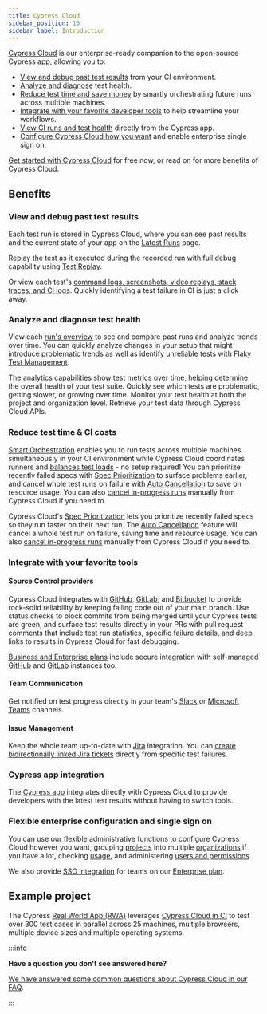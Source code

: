 ```yaml
---
title: Cypress Cloud
sidebar_position: 10
sidebar_label: Introduction
---
```


[Cypress Cloud](https://on.cypress.io/cloud) is our enterprise-ready companion
to the open-source Cypress app, allowing you to:

- [View and debug past test results](#View-and-debug-past-test-results) from your CI environment.
- [Analyze and diagnose](#Analyze-and-diagnose-test-health) test health.
- [Reduce test time and save money](#Reduce-test-time--CI-costs) by smartly
  orchestrating future runs across multiple machines.
- [Integrate with your favorite developer tools](#Integrate-with-your-favorite-tools)
  to help streamline your workflows.
- [View CI runs and test health](#Cypress-app-integration) directly from the
  Cypress app.
- [Configure Cypress Cloud how you want](#Flexible-enterprise-configuration-and-single-sign-on) and enable enterprise single sign on.

[Get started with Cypress Cloud](/guides/cloud/getting-started) for free now, or
read on for more benefits of Cypress Cloud.

## Benefits

### View and debug past test results

Each test run is stored in Cypress Cloud, where you can see past results and the
current state of your app on the [Latest Runs](/guides/cloud/recorded-runs) page.

Replay the test as it executed during the recorded run with full debug capability using [<Logo src="/img/guides/cloud/test-replay/replay-icon.svg" /> Test Replay](/guides/cloud/test-replay).

Or view each test's
[command logs, screenshots, video replays, stack traces, and CI logs](/guides/cloud/recorded-runs#Test-detail-sidebar).
Quickly identifying a test failure in CI is just a click away.

<DocsVideo src="https://vimeo.com/806005654" />

### Analyze and diagnose test health

View each [run's overview](/guides/cloud/recorded-runs#Overview-tab) to see and compare
past runs and analyze trends over time. You can quickly analyze changes in your
setup that might introduce problematic trends as well as identify unreliable
tests with [Flaky Test Management](/guides/cloud/flaky-test-management).

<DocsVideo src="https://vimeo.com/806900039" />

The [analytics](/guides/cloud/analytics/overview) capabilities show test metrics over time,
helping determine the overall health of your test suite. Quickly see which tests
are problematic, getting slower, or growing over time. Monitor your test health at both
the project and organization level. Retrieve your test data through Cypress Cloud APIs.

<DocsImage
  src="/img/guides/cloud/analytics/analytics-runstatus.png"
  alt="Analytics run status"
/>

<DocsImage
  src="/img/guides/cloud/analytics/enterprise-reporting-usage-report.png"
  alt="Analytics organization usage"
/>

### Reduce test time & CI costs

[Smart Orchestration](/guides/cloud/smart-orchestration/overview) enables you to run
tests across multiple machines simultaneously in your CI environment while
Cypress Cloud coordinates runners and
[balances test loads](/guides/cloud/smart-orchestration/load-balancing#Balance-strategy) -
no setup required! You can prioritize recently failed specs with
[Spec Prioritization](/guides/cloud/smart-orchestration/spec-prioritization) to
surface problems earlier, and cancel whole test runs on failure with
[Auto Cancellation](/guides/cloud/smart-orchestration/run-cancellation) to save
on resource usage. You can also
[cancel in-progress runs](/guides/cloud/recorded-runs#Run-cancellation) manually
from Cypress Cloud if you need to.

<DocsImage
  src="/img/guides/cloud/introduction/orchestration-diagram.png"
  alt="Diagram comparing serial and parallel test configurations"
/>

Cypress Cloud's
[Spec Prioritization](/guides/cloud/smart-orchestration/spec-prioritization)
lets you prioritize recently failed specs so they run faster on their next run.
The [Auto Cancellation](/guides/cloud/smart-orchestration/run-cancellation)
feature will cancel a whole test run on failure, saving time and resource usage.
You can also [cancel in-progress runs](/guides/cloud/recorded-runs#Run-cancellation)
manually from Cypress Cloud if you need to.

### Integrate with your favorite tools

#### Source Control providers

Cypress Cloud integrates with [GitHub](/guides/cloud/integrations/source-control/github),
[GitLab](/guides/cloud/integrations/source-control/gitlab), and
[Bitbucket](/guides/cloud/integrations/source-control/bitbucket) to provide rock-solid
reliability by keeping failing code out of your main branch. Use status checks
to block commits from being merged until your Cypress tests are green, and
surface test results directly in your PRs with pull request comments that
include test run statistics, specific failure details, and deep links to results
in Cypress Cloud for fast debugging.

[Business and Enterprise plans](https://www.cypress.io/pricing/) include secure
integration with self-managed
[GitHub](https://docs.github.com/en/enterprise-server@3.5/admin/overview/about-github-enterprise-server)
and [GitLab](https://docs.gitlab.com/ee/subscriptions/self_managed/) instances
too.

<DocsImage
  src="/img/guides/cloud/integrations/github/status-checks-per-spec.jpg"
  alt="Status checks per spec"
/>

#### Team Communication

Get notified on test progress directly in your team's
[Slack](/guides/cloud/integrations/slack) or
[Microsoft Teams](/guides/cloud/integrations/teams) channels.

<DocsImage
  src="/img/guides/cloud/integrations/slack/cypress-slack-integration-channel-feed.jpg"
  alt="Cypress notification feed in Slack channel"
  width={560}
/>

#### Issue Management

Keep the whole team up-to-date with [Jira](/guides/cloud/integrations/jira)
integration. You can
[create bidirectionally linked Jira tickets](/guides/cloud/integrations/jira#Creating-a-Jira-issue-for-a-test-case)
directly from specific test failures.

### Cypress app integration

The [Cypress app](/guides/cloud/recorded-runs#Cypress-App) integrates directly with
Cypress Cloud to provide developers with the latest test results without having
to switch tools.

<DocsImage
  src="/img/guides/core-concepts/cypress-app/debug-page.png"
  alt="Debug"
/>

### Flexible enterprise configuration and single sign on

You can use our flexible administrative functions to configure Cypress Cloud however you want, grouping
[projects](/guides/cloud/account-management/projects) into multiple
[organizations](/guides/cloud/account-management/organizations) if you have a
lot, checking [usage](/guides/cloud/account-management/billing-and-usage), and
administering
[users and permissions](/guides/cloud/account-management/users#User-roles).

We also provide [SSO integration](/guides/cloud/account-management/enterprise-sso)
for teams on our [Enterprise plan](https://www.cypress.io/pricing/).

## Example project

The Cypress
[Real World App (RWA)](https://github.com/cypress-io/cypress-realworld-app)
leverages [Cypress Cloud in CI](https://cloud.cypress.io/projects/7s5okt) to
test over 300 test cases in parallel across 25 machines, multiple browsers,
multiple device sizes and multiple operating systems.

:::info

<strong>Have a question you don't see answered here?</strong>

[We have answered some common questions about Cypress Cloud in our FAQ](/faq/questions/cloud-faq).

:::
